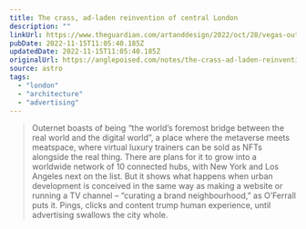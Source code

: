 ```yaml
---
title: The crass, ad-laden reinvention of central London
description: ""
linkUrl: https://www.theguardian.com/artanddesign/2022/oct/28/vegas-outernet-crass-ad-laden-reinvention-central-london
pubDate: 2022-11-15T11:05:40.185Z
updatedDate: 2022-11-15T11:05:40.185Z
originalUrl: https://anglepoised.com/notes/the-crass-ad-laden-reinvention-of-central-london
source: astro
tags:
  - "london"
  - "architecture"
  - "advertising"
---
```


> Outernet boasts of being “the world’s foremost bridge between the real world and the digital world”, a place where the metaverse meets meatspace, where virtual luxury trainers can be sold as NFTs alongside the real thing. There are plans for it to grow into a worldwide network of 10 connected hubs, with New York and Los Angeles next on the list. But it shows what happens when urban development is conceived in the same way as making a website or running a TV channel – “curating a brand neighbourhood,” as O’Ferrall puts it. Pings, clicks and content trump human experience, until advertising swallows the city whole.

